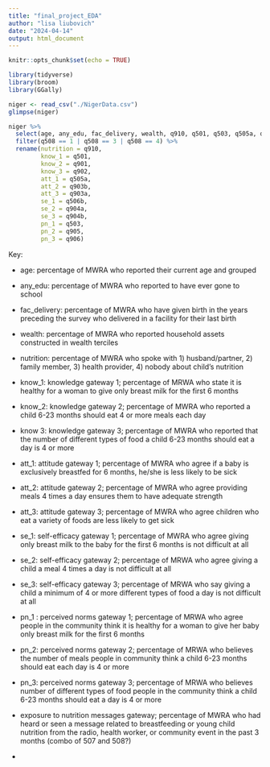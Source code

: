 ```yaml
---
title: "final_project_EDA"
author: "lisa liubovich"
date: "2024-04-14"
output: html_document
---
```


```r
knitr::opts_chunk$set(echo = TRUE)
```

```r
library(tidyverse)
library(broom)
library(GGally)
```

```r
niger <- read_csv("./NigerData.csv")
glimpse(niger)
```

```r
niger %>% 
  select(age, any_edu, fac_delivery, wealth, q910, q501, q503, q505a, q506b, q507, q508, q901, q902, q903a, q903b, q904a, q904b, q905, q906, q802, q804, q805, q808, q410, q208) %>% 
  filter(q508 == 1 | q508 == 3 | q508 == 4) %>% 
  rename(nutrition = q910,
         know_1 = q501,
         know_2 = q901,
         know_3 = q902,
         att_1 = q505a,
         att_2 = q903b,
         att_3 = q903a,
         se_1 = q506b,
         se_2 = q904a,
         se_3 = q904b,
         pn_1 = q503,
         pn_2 = q905,
         pn_3 = q906)
```

Key:

-   age: percentage of MWRA who reported their current age and grouped

-   any_edu: percentage of MWRA who reported to have ever gone to school

-   fac_delivery: percentage of MWRA who have given birth in the years preceding the survey who delivered in a facility for their last birth

-   wealth: percentage of MWRA who reported household assets constructed in wealth terciles

-   nutrition: percentage of MWRA who spoke with 1) husband/partner, 2) family member, 3) health provider, 4) nobody about child's nutrition

-   know_1: knowledge gateway 1; percentage of MRWA who state it is healthy for a woman to give only breast milk for the first 6 months

-   know_2: knowledge gateway 2; percentage of MWRA who reported a child 6-23 months should eat 4 or more meals each day

-   know 3: knowledge gateway 3; percentage of MWRA who reported that the number of different types of food a child 6-23 months should eat a day is 4 or more

-   att_1: attitude gateway 1; percentage of MWRA who agree if a baby is exclusively breastfed for 6 months, he/she is less likely to be sick

-   att_2: attitude gateway 2; percentage of MWRA who agree providing meals 4 times a day ensures them to have adequate strength

-   att_3: attitude gateway 3; percentage of MWRA who agree children who eat a variety of foods are less likely to get sick

-   se_1: self-efficacy gateway 1; percentage of MWRA who agree giving only breast milk to the baby for the first 6 months is not difficult at all

-   se_2: self-efficacy gateway 2; percentage of MRWA who agree giving a child a meal 4 times a day is not difficult at all

-   se_3: self-efficacy gateway 3; percentage of MRWA who say giving a child a minimum of 4 or more different types of food a day is not difficult at all

-   pn_1 : perceived norms gateway 1; percentage of MRWA who agree people in the community think it is healthy for a woman to give her baby only breast milk for the first 6 months

-   pn_2: perceived norms gateway 2; percentage of MRWA who believes the number of meals people in community think a child 6-23 months should eat each day is 4 or more

-   pn_3: perceived norms gateway 3; percentage of MRWA who believes number of different types of food people in the community think a child 6-23 months should eat a day is 4 or more

-   exposure to nutrition messages gateway; percentage of MWRA who had heard or seen a message related to breastfeeding or young child nutrition from the radio, health worker, or community event in the past 3 months (combo of 507 and 508?)

-   
